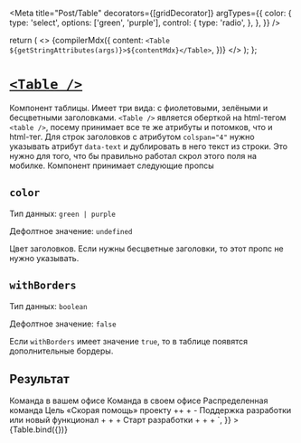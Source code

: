 
<Meta
  title="Post/Table"
  decorators={[gridDecorator]}
  argTypes={{
    color: {
      type: 'select',
      options: ['green', 'purple'],
      control: {
        type: 'radio',
      },
    },
  }}
/>

  return (
    <>
      {compilerMdx({
        content: `<Table ${getStringAttributes(args)}>${contentMdx}</Table>`,
      })}
    </>
  );
};

# [`<Table />`](http://s.csssr.ru/U31J879TR/20200626122639.jpg)

Компонент таблицы. Имеет три вида: с фиолетовыми, зелёными и бесцветными заголовками. `<Table />` является оберткой на html-тегом `<table />`, посему принимает все те же атрибуты и потомков, что и html-тег. Для строк заголовков с атрибутом `colspan="4"` нужно указывать атрибут `data-text` и дублировать в него текст из строки. Это нужно для того, что бы правильно работал скрол этого поля на мобилке. Компонент принимает следующие пропсы

## `color`

Тип данных: `green | purple`

Дефолтное значение: `undefined`

Цвет заголовков. Если нужны бесцветные заголовки, то этот пропс не нужно указывать.

## `withBorders`

Тип данных: `boolean`

Дефолтное значение: `false`

Если `withBorders` имеет значение `true`, то в таблице появятся дополнительные бордеры.

## Результат

<Canvas>
  <Story
    name="Default"
    height="350px"
    args={{
      color: 'green',
      withBorders: true,
      contentMdx: dedent`
      <thead>
        <tr>
          <th />
          <th>Команда в вашем офисе</th>
          <th>Команда в своем офисе</th>
          <th>Распределенная команда</th>
        </tr>
      </thead>
      <tbody>
        <tr>
          <th colspan="4">Цель</th>
        </tr>
        <tr>
          <th>«Скорая помощь» проекту</th>
          <td>++</td>
          <td>+</td>
          <td>-</td>
        </tr>
        <tr>
          <th>Поддержка разработки или новый функционал</th>
          <td>+</td>
          <td>+</td>
          <td>+</td>
        </tr>
        <tr>
          <th>Старт разработки</th>
          <td>+</td>
          <td>+</td>
          <td>+</td>
        </tr>
      </tbody>`,
    }}
  >
    {Table.bind({})}
  </Story>
</Canvas>
